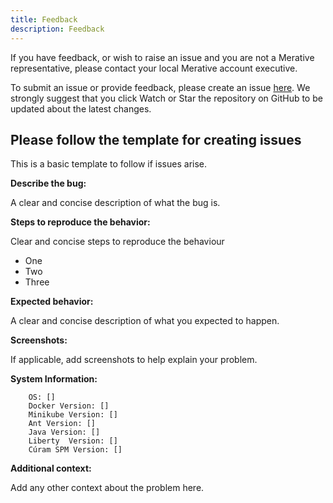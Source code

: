 ```yaml
---
title: Feedback
description: Feedback
---
```


If you have feedback, or wish to raise an issue and you are not a Merative
 representative, please contact your local Merative account executive.

To submit an issue or provide feedback, please create
 an issue
 [here](https://github.com/merative/spm-kubernetes/issues).
We strongly suggest that you click Watch or Star the repository on
 GitHub to be updated about the latest changes.

## Please follow the template for creating issues

This is a basic template to follow if issues arise.

**Describe the bug:**

A clear and concise description of what the bug is.

**Steps to reproduce the behavior:**

Clear and concise steps to reproduce the behaviour

* One
* Two
* Three

**Expected behavior:**

A clear and concise description of what you expected to happen.

**Screenshots:**

If applicable, add screenshots to help explain your problem.

**System Information:**

```
    OS: []
    Docker Version: []
    Minikube Version: []
    Ant Version: []
    Java Version: []
    Liberty  Version: []
    Cúram SPM Version: []
```

**Additional context:**

Add any other context about the problem here.
